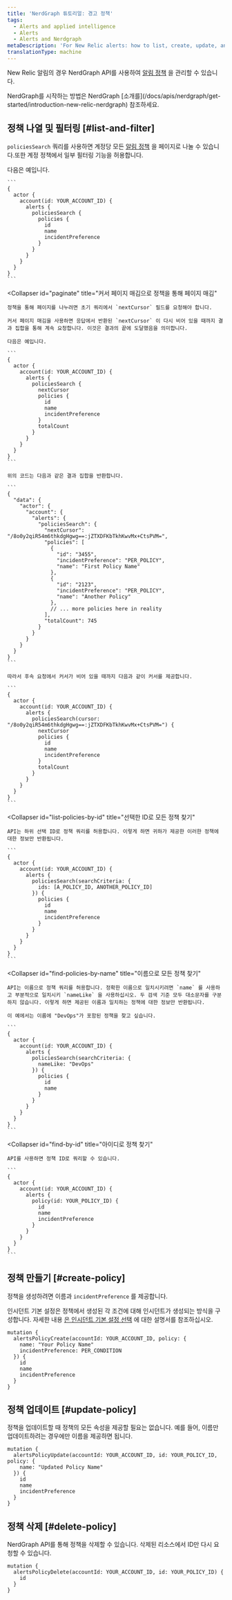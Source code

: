 ```yaml
---
title: 'NerdGraph 튜토리얼: 경고 정책'
tags:
  - Alerts and applied intelligence
  - Alerts
  - Alerts and Nerdgraph
metaDescription: 'For New Relic alerts: how to list, create, update, and delete alert policies with our NerdGraph API.'
translationType: machine
---
```


New Relic 알림의 경우 NerdGraph API를 사용하여 [알림 정책](/docs/alerts-applied-intelligence/new-relic-alerts/alert-policies/create-edit-or-find-alert-policy) 을 관리할 수 있습니다.

<Callout variant="tip">
  NerdGraph를 시작하는 방법은 NerdGraph [소개를](/docs/apis/nerdgraph/get-started/introduction-new-relic-nerdgraph) 참조하세요.
</Callout>

## 정책 나열 및 필터링 [#list-and-filter]

`policiesSearch` 쿼리를 사용하면 계정당 모든 [알림 정책](/docs/alerts-applied-intelligence/new-relic-alerts/alert-policies/create-edit-or-find-alert-policy) 을 페이지로 나눌 수 있습니다.또한 계정 정책에서 일부 필터링 기능을 허용합니다.

<CollapserGroup>
  <Collapser
    id="list-all-policies"
    title="계정에 대한 모든 정책 나열"
  >
    다음은 예입니다.

    ```
    {
      actor {
        account(id: YOUR_ACCOUNT_ID) {
          alerts {
            policiesSearch {
              policies {
                id
                name
                incidentPreference
              }
            }
          }
        }
      }
    }
    ```
  </Collapser>

  <Collapser
    id="paginate"
    title="커서 페이지 매김으로 정책을 통해 페이지 매김"
  >
    정책을 통해 페이지를 나누려면 초기 쿼리에서 `nextCursor` 필드를 요청해야 합니다.

    커서 페이지 매김을 사용하면 응답에서 반환된 `nextCursor` 이 다시 비어 있을 때까지 결과 집합을 통해 계속 요청합니다. 이것은 결과의 끝에 도달했음을 의미합니다.

    다음은 예입니다.

    ```
    {
      actor {
        account(id: YOUR_ACCOUNT_ID) {
          alerts {
            policiesSearch {
              nextCursor
              policies {
                id
                name
                incidentPreference
              }
              totalCount
            }
          }
        }
      }
    }
    ```

    위의 코드는 다음과 같은 결과 집합을 반환합니다.

    ```
    {
      "data": {
        "actor": {
          "account": {
            "alerts": {
              "policiesSearch": {
                "nextCursor": "/8o0y2qiR54m6thkdgHgwg==:jZTXDFKbTkhKwvMx+CtsPVM=",
                "policies": [
                  {
                    "id": "3455",
                    "incidentPreference": "PER_POLICY",
                    "name": "First Policy Name"
                  },
                  {
                    "id": "2123",
                    "incidentPreference": "PER_POLICY",
                    "name": "Another Policy"
                  },
                  // ... more policies here in reality
                ],
                "totalCount": 745
              }
            }
          }
        }
      }
    }
    ```

    따라서 후속 요청에서 커서가 비어 있을 때까지 다음과 같이 커서를 제공합니다.

    ```
    {
      actor {
        account(id: YOUR_ACCOUNT_ID) {
          alerts {
            policiesSearch(cursor: "/8o0y2qiR54m6thkdgHgwg==:jZTXDFKbTkhKwvMx+CtsPVM=") {
              nextCursor
              policies {
                id
                name
                incidentPreference
              }
              totalCount
            }
          }
        }
      }
    }
    ```
  </Collapser>

  <Collapser
    id="list-policies-by-id"
    title="선택한 ID로 모든 정책 찾기"
  >
    API는 하위 선택 ID로 정책 쿼리를 허용합니다. 이렇게 하면 귀하가 제공한 이러한 정책에 대한 정보만 반환됩니다.

    ```
    {
      actor {
        account(id: YOUR_ACCOUNT_ID) {
          alerts {
            policiesSearch(searchCriteria: {
              ids: [A_POLICY_ID, ANOTHER_POLICY_ID]
            }) {
              policies {
                id
                name
                incidentPreference
              }
            }
          }
        }
      }
    }
    ```
  </Collapser>

  <Collapser
    id="find-policies-by-name"
    title="이름으로 모든 정책 찾기"
  >
    API는 이름으로 정책 쿼리를 허용합니다. 정확한 이름으로 일치시키려면 `name` 를 사용하고 부분적으로 일치시키 `nameLike` 을 사용하십시오. 두 검색 기준 모두 대소문자를 구분하지 않습니다. 이렇게 하면 제공된 이름과 일치하는 정책에 대한 정보만 반환됩니다.

    이 예에서는 이름에 "DevOps"가 포함된 정책을 찾고 싶습니다.

    ```
    {
      actor {
        account(id: YOUR_ACCOUNT_ID) {
          alerts {
            policiesSearch(searchCriteria: {
              nameLike: "DevOps"
            }) {
              policies {
                id
                name
              }
            }
          }
        }
      }
    }
    ```
  </Collapser>

  <Collapser
    id="find-by-id"
    title="아이디로 정책 찾기"
  >
    API를 사용하면 정책 ID로 쿼리할 수 있습니다.

    ```
    {
      actor {
        account(id: YOUR_ACCOUNT_ID) {
          alerts {
            policy(id: YOUR_POLICY_ID) {
              id
              name
              incidentPreference
            }
          }
        }
      }
    }
    ```
  </Collapser>
</CollapserGroup>

## 정책 만들기 [#create-policy]

정책을 생성하려면 이름과 `incidentPreference` 를 제공합니다.

인시던트 기본 설정은 정책에서 생성된 각 조건에 대해 인시던트가 생성되는 방식을 구성합니다. 자세한 내용 [은 인시던트 기본 설정 선택](/docs/alerts/new-relic-alerts/configuring-alert-policies/specify-when-new-relic-creates-incidents) 에 대한 설명서를 참조하십시오.

```
mutation {
  alertsPolicyCreate(accountId: YOUR_ACCOUNT_ID, policy: {
    name: "Your Policy Name"
    incidentPreference: PER_CONDITION
  }) {
    id
    name
    incidentPreference
  }
}
```

## 정책 업데이트 [#update-policy]

정책을 업데이트할 때 정책의 모든 속성을 제공할 필요는 없습니다. 예를 들어, 이름만 업데이트하려는 경우에만 이름을 제공하면 됩니다.

```
mutation {
  alertsPolicyUpdate(accountId: YOUR_ACCOUNT_ID, id: YOUR_POLICY_ID, policy: {
    name: "Updated Policy Name"
  }) {
    id
    name
    incidentPreference
  }
}
```

## 정책 삭제 [#delete-policy]

NerdGraph API를 통해 정책을 삭제할 수 있습니다. 삭제된 리소스에서 ID만 다시 요청할 수 있습니다.

```
mutation {
  alertsPolicyDelete(accountId: YOUR_ACCOUNT_ID, id: YOUR_POLICY_ID) {
    id
  }
}
```